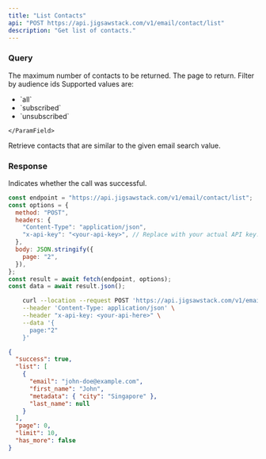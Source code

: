 ```yaml
---
title: "List Contacts"
api: "POST https://api.jigsawstack.com/v1/email/contact/list"
description: "Get list of contacts."
---
```


### Query

<ParamField query="limit" default="30" type="string">
  The maximum number of contacts to be returned.
</ParamField>

<ParamField query="page" default="0" type="string">
  The page to return.
</ParamField>

<ParamField body="audience" type="object">
  <Expandable title="property">
    <ParamField body="ids" type="array<string>">
      Filter by audience ids
    </ParamField>
    <ParamField
      body="filter_subscribed"
      type="string"
      default="all"
    >
  Supported values are:
     <ul>
       <li>`all`</li>
       <li>`subscribed`</li>
       <li>`unsubscribed`</li>
     </ul>

    </ParamField>

  </Expandable>
</ParamField>

<ParamField query="search_value" type="string">
  Retrieve contacts that are similar to the given email search value.
</ParamField>

<Snippet file="header.mdx" />

### Response

<ResponseField name="success" type="boolean">
  Indicates whether the call was successful.
</ResponseField>

<RequestExample>

```javascript Node.js
const endpoint = "https://api.jigsawstack.com/v1/email/contact/list";
const options = {
  method: "POST",
  headers: {
    "Content-Type": "application/json",
    "x-api-key": "<your-api-key>", // Replace with your actual API key.
  },
  body: JSON.stringify({
    page: "2",
  }),
};
const result = await fetch(endpoint, options);
const data = await result.json();
```

```bash cURL
    curl --location --request POST 'https://api.jigsawstack.com/v1/email/contact/list' \
    --header 'Content-Type: application/json' \
    --header "x-api-key: <your-api-here>" \
    --data '{
      page:"2"
    }'
```

</RequestExample>

<ResponseExample>

```json Response
{
  "success": true,
  "list": [
    {
      "email": "john-doe@example.com",
      "first_name": "John",
      "metadata": { "city": "Singapore" },
      "last_name": null
    }
  ],
  "page": 0,
  "limit": 10,
  "has_more": false
}
```

</ResponseExample>

